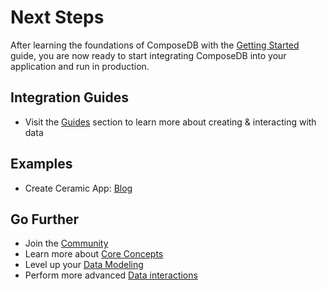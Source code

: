 
# Next Steps

After learning the foundations of ComposeDB with the [Getting Started](./getting-started.mdx) guide, you are now ready to start integrating ComposeDB into your application and run in production.

## Integration Guides

- Visit the [Guides](./guides/index.mdx) section to learn more about creating & interacting with data

## Examples

- Create Ceramic App: [Blog](https://blog.ceramic.network/launching-create-ceramic-app/?ref=the-ceramic-blog-newsletter)

## Go Further

- Join the [Community](./community.mdx)
- Learn more about [Core Concepts](./core-concepts.mdx)
- Level up your [Data Modeling](./guides/data-modeling/data-modeling.mdx)
- Perform more advanced [Data interactions](./guides/data-interactions/data-interactions.mdx)
